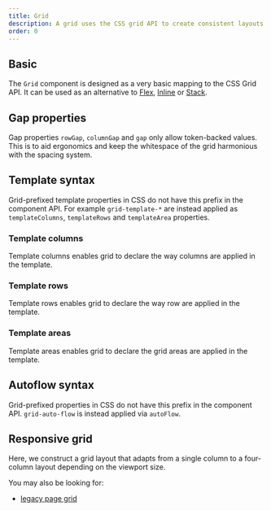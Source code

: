 ```yaml
---
title: Grid
description: A grid uses the CSS grid API to create consistent layouts.
order: 0
---
```




<CodeDocsHeader
  name="@atlaskit/primitives"
  repository="https://bitbucket.org/atlassian/atlassian-frontend-mirror"
  directoryName="primitives"
/>

## Basic

The `Grid` component is designed as a very basic mapping to the CSS Grid API.
It can be used as an alternative to [Flex](/components/primitives/flex), [Inline](/components/primitives/inline) or [Stack](/components/primitives/stack).

<Example Component={GridBasic} packageName="@atlaskit/primitives/grid" />

## Gap properties

Gap properties `rowGap`, `columnGap` and `gap` only allow token-backed values. This is to aid ergonomics and keep the whitespace of the grid harmonious with the spacing system.

<Example Component={GridGap} packageName="@atlaskit/primitives/grid" />

## Template syntax

Grid-prefixed template properties in CSS do not have this prefix in the component API.
For example `grid-template-*` are instead applied as `templateColumns`, `templateRows` and `templateArea` properties.

### Template columns

Template columns enables grid to declare the way columns are applied in the template.

<Example Component={GridTemplate} packageName="@atlaskit/primitives/grid" />

### Template rows

Template rows enables grid to declare the way row are applied in the template.

<Example Component={GridTemplateRow} packageName="@atlaskit/primitives/grid" />

### Template areas

Template areas enables grid to declare the grid areas are applied in the template.

<Example Component={GridTemplateArea} packageName="@atlaskit/primitives/grid" />

## Autoflow syntax

Grid-prefixed properties in CSS do not have this prefix in the component API. `grid-auto-flow` is instead applied via `autoFlow`.

<Example Component={GridAutoFlow} packageName="@atlaskit/primitives/grid" />

## Responsive grid

Here, we construct a grid layout that adapts from a single column to a four-column layout depending on the viewport size.

<Example Component={ResponsiveGrid} packageName="@atlaskit/primitives/grid" />

You may also be looking for:

- [legacy page grid](/components/page/grid)
